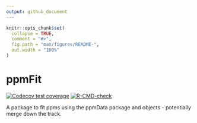 ```yaml
---
output: github_document
---
```


<!-- README.md is generated from README.Rmd. Please edit that file -->

```r
knitr::opts_chunk$set(
  collapse = TRUE,
  comment = "#>",
  fig.path = "man/figures/README-",
  out.width = "100%"
)
```

# ppmFit

 <!-- badges: start -->
  [![Codecov test coverage](https://codecov.io/gh/skiptoniam/ppmFit/branch/main/graph/badge.svg)](https://codecov.io/gh/skiptoniam/ppmFit?branch=main)
  [![R-CMD-check](https://github.com/skiptoniam/ppmFit/workflows/R-CMD-check/badge.svg)](https://github.com/skiptoniam/ppmFit/actions)
  <!-- badges: end -->
  
A package to fit ppms using the ppmData package and objects - potentially merge down the track.

